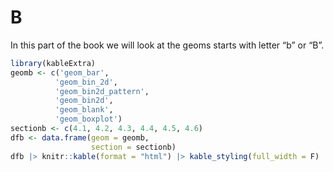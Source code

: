 # B  {#sec-B.unnumbered}

In this part of the book we will look at the geoms starts with letter "b" or "B".

```r
library(kableExtra)
geomb <- c('geom_bar',
          'geom_bin_2d',
          'geom_bin2d_pattern',
          'geom_bin2d',
          'geom_blank',
          'geom_boxplot')
sectionb <- c(4.1, 4.2, 4.3, 4.4, 4.5, 4.6)
dfb <- data.frame(geom = geomb,
                  section = sectionb)
dfb |> knitr::kable(format = "html") |> kable_styling(full_width = F)
```